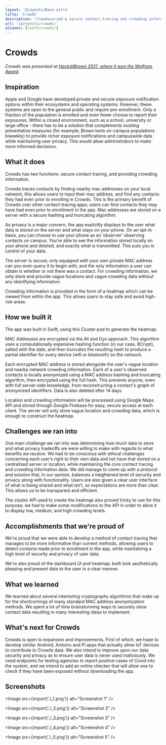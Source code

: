 ```yaml
---
layout: '@layouts/Base.astro'
title: 'Crowds'
description: 'Crowdsourced & secure contact-tracing and crowding information aggregating protocol/service.'
url: '/projects/crowds/'
aliases: [/work/crowds/]
---
```



# Crowds

<YouTube id="S6gSKspx3eo" />

_Crowds was presented at [Hack@Brown 2021, where it won the Wolfram Award](https://devpost.com/software/crowds)._

## Inspiration

Apple and Google have developed private and secure exposure notification options within their ecosystems and operating systems. However, these systems are open to the general public and require pre-enrollment. Only a fraction of the population is enrolled and even fewer choose to report their exposures. Within a closed environment, such as a school, university or large office - there has to be a solution that complements existing preventative measures (for example, Brown tests on-campus populations biweekly) to provide richer exposure notifications and campuswide data while maintaining user privacy. This would allow administrators to make more informed decisions.

## What it does

Crowds has two functions: secure contact tracing, and providing crowding information.

Crowds traces contacts by finding nearby mac addresses on your local network; this allows users to input their mac address, and find any contacts they had even prior to enrolling in Crowds. This is the primary benefit of Crowds over other contact-tracing apps; users can find contacts they may have had even prior to enrollment in the app. Mac addresses are stored on a server with a secure hashing and truncating algorithm.

As privacy is a major concern, the app explicitly displays to the user what data is stored on the server and what stays on your phone. On an opt-in basis, you can choose to use your phone as an ‘observer’ observing contacts on campus. You’re able to see the information stored locally on your phone and deleted, and exactly what is transmitted. This puts you in control of your data.

The server is secure; only equipped with your own private MAC address can you even query it to begin with, and the only information a user can obtain is whether or not there was a contact. For crowding information, we only store and provide vague locations and vague crowding data without any identifying information.

Crowding information is provided in the form of a heatmap which can be viewed from within the app. This allows users to stay safe and avoid high-risk areas.

## How we built it

The app was built in Swift, using this Cluster pod to generate the heatmap.

MAC Addresses are encrypted via the Ali and Dyo approach. This algorithm uses a computationally expensive hashing function (in our case, BCrypt), salted with the date, and then truncates the resulting hash to produce a partial identifier for every device (wifi or bluetooth) on the network.

Each encrypted MAC address is stored alongside the user's vague location and nearby network crowding information. Each of a user's observed contacts is locally anonymized using a MAC address hashing and truncating algorithm, then encrypted using the full hash. This prevents anyone, even with full server-side knowledge, from reconstructing a contact's graph of anonymized identifiers. Data is also deleted after 14 days.

Location and crowding information will be processed using Google Maps API and stored through Google Firebase for easy, secure access at each client. The server will only store vague location and crowding data, which is enough to construct the heatmap.

## Challenges we ran into

One main challenge we ran into was determining how much data to store and what privacy tradeoffs we were willing to make with regards to what benefits we receive. We had to be conscious with ethical challenges concerning each user’s right to their own data and not have that stored on a centralized server or location, while maintaining the core contact tracing and crowding information data. We did manage to come up with a protocol and solution that, in our opinion, balances a heightened level of security and privacy along with functionality. Users are also given a clear user interface of what is being shared and what isn’t, so expectations are more than clear. This allows us to be transparent and efficient.

The cluster API used to create the heatmap also proved tricky to use for this purpose; we had to make some modifications to the API in order to allow it to display low, medium, and high crowding levels.

## Accomplishments that we're proud of

We're proud that we were able to develop a method of contact tracing that manages to be more informative than current methods, allowing users to detect contacts made prior to enrollment in the app, while maintaining a high level of security and privacy of user data.

We're also proud of the dashboard UI and heatmap; both look aesthetically pleasing and present data to the user in a clear manner.

## What we learned

We learned about several interesting cryptography algorithms that make up for the shortcomings of many standard MAC address anonymization methods. We spent a lot of time brainstorming ways to securely store contact data resulting in many interesting ideas to implement.

## What's next for Crowds

Crowds is open to expansion and improvements. First of which, we hope to develop similar Android, Arduino and Pi apps that actually allow IoT devices to contribute to Crowds data. We also intend to improve upon our data security and privacy as to ensure user data is never used maliciously. We need endpoints for testing agencies to report positive cases of Covid into the system, and we intend to add an online checker that will allow one to check if they have been exposed without downloading the app.

## Screenshots

<Image src={import('./_1.png')} alt="Screenshot 1" />

<Image src={import('./_2.png')} alt="Screenshot 2" />

<Image src={import('./_3.png')} alt="Screenshot 3" />

<Image src={import('./_4.png')} alt="Screenshot 4" />

<Image src={import('./_5.png')} alt="Screenshot 5" />
